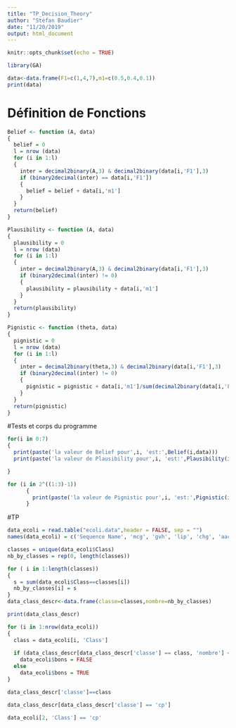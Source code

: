 ```yaml
---
title: "TP_Decision_Theory"
author: "Stéfan Baudier"
date: "11/20/2019"
output: html_document
---
```


```r
knitr::opts_chunk$set(echo = TRUE)
```

```r

library(GA)

```

```r

data<-data.frame(F1=c(1,4,7),m1=c(0.5,0.4,0.1))
print(data)

```

# Définition de Fonctions
```r
Belief <- function (A, data)
{
  belief = 0
  l = nrow (data)
  for (i in 1:l)
  {
    inter = decimal2binary(A,3) & decimal2binary(data[i,'F1'],3)
    if (binary2decimal(inter) == data[i,'F1'])
    {
      belief = belief + data[i,'m1']
    }
  }
  return(belief)
}
```


```r

Plausibility <- function (A, data)
{
  plausibility = 0
  l = nrow (data)
  for (i in 1:l)
  {
    inter = decimal2binary(A,3) & decimal2binary(data[i,'F1'],3)
    if (binary2decimal(inter) != 0)
    {
      plausibility = plausibility + data[i,'m1']
    }
  }
  return(plausibility)
}

```

```r
Pignistic <- function (theta, data)
{
  pignistic = 0
  l = nrow (data)
  for (i in 1:l)
  {
    inter = decimal2binary(theta,3) & decimal2binary(data[i,'F1'],3)
    if (binary2decimal(inter) != 0)
    {
      pignistic = pignistic + data[i,'m1']/sum(decimal2binary(data[i,'F1'],3))
    }
  }
  return(pignistic)
}
```


#Tests et corps du programme
```r
for(i in 0:7)
{
  print(paste('la valeur de Belief pour',i, 'est:',Belief(i,data)))
  print(paste('la valeur de Plausibility pour',i, 'est:',Plausibility(i,data)))

}
```
```r
for (i in 2^((1:3)-1))
      {
        print(paste('la valeur de Pignistic pour',i, 'est:',Pignistic(i, data)))
      }
```
 
#TP

```r

data_ecoli = read.table("ecoli.data",header = FALSE, sep = "")
names(data_ecoli) = c('Sequence Name', 'mcg', 'gvh', 'lip', 'chg', 'aac', 'alm1', 'alm2', 'Class')
```

```r
classes = unique(data_ecoli$Class)
nb_by_classes = rep(0, length(classes))

for ( i in 1:length(classes))
{
  s = sum(data_ecoli$Class==classes[i])
  nb_by_classes[i] = s
}
data_class_descr<-data.frame(classe=classes,nombre=nb_by_classes)
```
```r
print(data_class_descr)
```

```r
for (i in 1:nrow(data_ecoli))
{
  class = data_ecoli[i, 'Class']
  
  if (data_class_descr[data_class_descr['classe'] == class, 'nombre'] < 6)
    data_ecoli$bons = FALSE
  else
    data_ecoli$bons = TRUE
}
```

```r
data_class_descr['classe']==class
```
```r
data_class_descr[data_class_descr['classe'] == 'cp']
```
```r
data_ecoli[2, 'Class'] == 'cp' 
```




